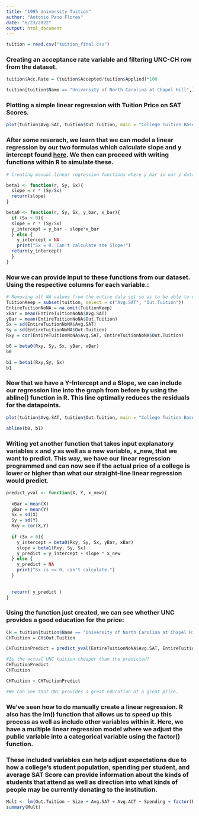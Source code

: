 ```yaml
---
title: "1995 University Tuition"
author: "Antonio Pano Flores"
date: "6/23/2022"
output: html_document
---
```




```r
tuition = read.csv("tuition_final.csv")
```

### Creating an acceptance rate variable and filtering UNC-CH row from the dataset.
```r
tuition$Acc.Rate = (tuition$Accepted/tuition$Applied)*100

tuition[tuition$Name == "University of North Carolina at Chapel Hill",]
```

### Plotting a simple linear regression with Tuition Price on SAT Scores.
```r
plot(tuition$Avg.SAT, tuition$Out.Tuition, main = "College Tuition Based on SAT Score", xlab = "SAT Score", ylab = "Tuition Price", pch = 20, cex = 1, col = "blue")
```

### After some reserach, we learn that we can model a linear regression by our two formulas which calculate slope and y intercept found [here](https://www.probabilitycourse.com/chapter8/8_5_2_first_method_for_finding_beta.php#:~:text=We%20can%20estimate%20%CE%B20,yi%E2%88%92%C2%AFy). We then can proceed with writing functions within R to simulate these.

```r
# Creating manual linear regression functions where y_bar is our y data sample mean and x_bar is our x data sample mean.

beta1 <- function(r, Sy, Sx){
  slope = r * (Sy/Sx)
  return(slope)
}

beta0 <- function(r, Sy, Sx, y_bar, x_bar){
  if (Sx > 0){
  slope = r * (Sy/Sx)
  y_intercept = y_bar - slope*x_bar
  } else {
    y_intercept = NA
    print("Sx = 0. Can't calculate the Slope!")
  return(y_intercept)
  }
}
```

### Now we can provide input to these functions from our dataset. Using the respective columns for each variable.:
```r

# Removing all NA values from the entire data set so as to be able to extract a total average. We otherwise receive an error after R is unable to properly process an average with NA values existing in the columns. 
TuitionKeep = subset(tuition, select = c("Avg.SAT", "Out.Tuition"))
EntireTuitionNoNA = na.omit(TuitionKeep)
xBar = mean(EntireTuitionNoNA$Avg.SAT)
yBar = mean(EntireTuitionNoNA$Out.Tuition)
Sx = sd(EntireTuitionNoNA$Avg.SAT)
Sy = sd(EntireTuitionNoNA$Out.Tuition)
Rxy = cor(EntireTuitionNoNA$Avg.SAT, EntireTuitionNoNA$Out.Tuition)

b0 = beta0(Rxy, Sy, Sx, yBar, xBar)
b0
```
```r
b1 = beta1(Rxy,Sy, Sx)
b1
```

### Now that we have a Y-Intercept and a Slope, we can include our regression line into the graph from before by using the abline() function in R. This line optimally reduces the residuals for the datapoints.
```r
plot(tuition$Avg.SAT, tuition$Out.Tuition, main = "College Tuition Based on SAT Score", xlab = "SAT Score", ylab = "Tuition Price", pch = 20, cex = 1, col = "blue")

abline(b0, b1)
```


### Writing yet another function that takes input explanatory variables x and y as well as a new variable, x_new, that we want to predict. This way, we have our linear regression programmed and can now see if the actual price of a college is lower or higher than what our straight-line linear regression would predict.
```r
predict_yval <- function(X, Y, x_new){
  
  xBar = mean(X)
  yBar = mean(Y)
  Sx = sd(X)
  Sy = sd(Y)
  Rxy = cor(X,Y)
  
  if (Sx > 0){
    y_intercept = beta0(Rxy, Sy, Sx, yBar, xBar)
    slope = beta1(Rxy, Sy, Sx)
    y_predict = y_intercept + slope * x_new
  } else {
    y_predict = NA
    print("Sx is <= 0, can't calculate.")
  }
  
  
  return( y_predict )
}
```

### Using the function just created, we can see whether UNC provides a good education for the price:
```r
CH = tuition[tuition$Name == "University of North Carolina at Chapel Hill",]
CHTuition = CH$Out.Tuition

CHTuitionPredict = predict_yval(EntireTuitionNoNA$Avg.SAT, EntireTuitionNoNA$Out.Tuition, CH$Avg.SAT)

#Is the actual UNC tuition cheaper than the predicted? 
CHTuitionPredict
CHTuition

CHTuition < CHTuitionPredict

#We can see that UNC provides a great education at a great price.
```
### We've seen how to do manually create a linear regression. R also has the lm() function that allows us to speed up this process as well as include other variables within it. Here, we have a multiple linear regression model where we adjust the public variable into a categorical variable using the factor() function. 

### These included variables can help adjust expectations due to how a college's student population, spending per student, and average SAT Score can provide information about the kinds of students that attend as well as direction into what kinds of people may be currently donating to the institution.
```r
Mult <- lm(Out.Tuition ~ Size + Avg.SAT + Avg.ACT + Spending + factor(Public), data = tuition)
summary(Mult)
```
